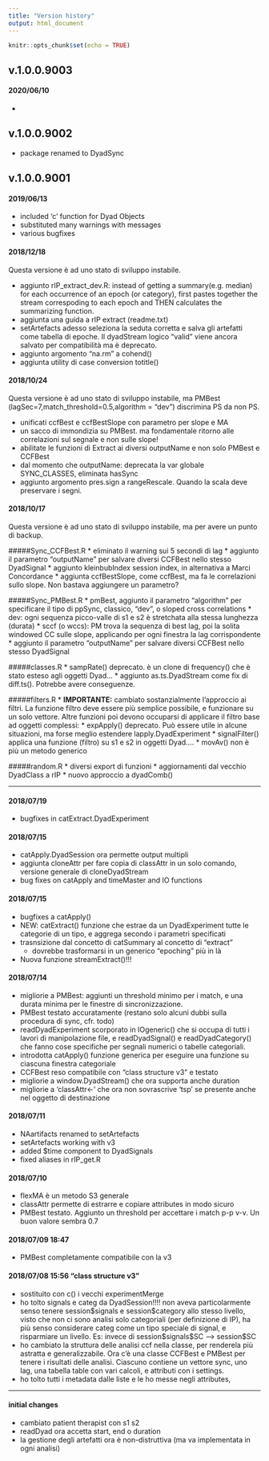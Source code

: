 ```yaml
---
title: "Version history"
output: html_document
---
```


```r
knitr::opts_chunk$set(echo = TRUE)
```

## v.1.0.0.9003
#### 2020/06/10
  * 


## v.1.0.0.9002
  * package renamed to DyadSync

## v.1.0.0.9001


#### 2019/06/13

  * included 'c' function for Dyad Objects
  * substituted many warnings with messages
  * various bugfixes


#### 2018/12/18
Questa versione è ad uno stato di sviluppo instabile.

  * aggiunto rIP_extract_dev.R: instead of getting a summary(e.g. median) for each occurrence of an epoch (or category), first pastes together the stream correspoding to each epoch and THEN calculates the summarizing function.
  * aggiunta una guida a rIP extract (readme.txt)
  * setArtefacts adesso seleziona la seduta corretta e salva gli artefatti come tabella di epoche. Il dyadStream logico "valid" viene ancora salvato per compatibilità ma è deprecato.
  * aggiunto argomento "na.rm" a cohend()
  * aggiunta utility di case conversion totitle()

#### 2018/10/24
Questa versione è ad uno stato di sviluppo instabile, ma PMBest (lagSec=7,match_threshold=0.5,algorithm = "dev") discrimina PS da non PS.

  * unificati ccfBest e ccfBestSlope con parametro per slope e MA
  * un sacco di immondizia su PMBest. ma fondamentale ritorno alle correlazioni sul segnale e non sulle slope!
  * abilitate le funzioni di Extract ai diversi outputName e non solo PMBest e CCFBest
  * dal momento che outputName: deprecata la var globale SYNC_CLASSES, eliminata hasSync
  * aggiunto argomento pres.sign a rangeRescale. Quando la scala deve preservare i segni.

#### 2018/10/17
Questa versione è ad uno stato di sviluppo instabile, ma per avere un punto di backup.

#####Sync_CCFBest.R
  * eliminato il warning sui 5 secondi di lag
  * aggiunto il parametro "outputName" per salvare diversi CCFBest nello stesso DyadSignal
  * aggiunto kleinbubIndex session index, in alternativa a Marci Concordance
  * aggiunta ccfBestSlope, come ccfBest, ma fa le correlazioni sullo slope. Non bastava aggiungere un parametro?
  
#####Sync_PMBest.R
  * pmBest, aggiunto il parametro "algorithm" per specificare il tipo di ppSync, classico, "dev", o sloped cross correlations
    * dev: ogni sequenza picco-valle di s1 e s2 è stretchata alla stessa lunghezza (durata)
    * sccf (o wccs): PM trova la sequenza di best lag, poi la solita windowed CC sulle slope, applicando per ogni finestra la lag corrispondente
  * aggiunto il parametro "outputName" per salvare diversi CCFBest nello stesso DyadSignal
  
#####classes.R
  * sampRate() deprecato. è un clone di frequency() che è stato esteso agli oggetti Dyad...
  * aggiunto as.ts.DyadStream come fix di diff.ts(). Potrebbe avere conseguenze.
  
#####filters.R
  * **IMPORTANTE:** cambiato sostanzialmente l'approccio ai filtri. La funzione filtro deve essere più semplice possibile, e funzionare su un solo vettore. Altre funzioni poi devono occuparsi di applicare il filtro base ad oggetti complessi:
    * expApply() deprecato. Può essere utile in alcune situazioni, ma forse meglio estendere lapply.DyadExperiment
    * signalFilter() applica una funzione (filtro) su s1 e s2 in oggetti Dyad....
    * movAv() non è più un metodo generico
    
#####random.R
  * diversi export di funzioni
  * aggiornamenti dal vecchio DyadClass a rIP
  * nuovo approccio a dyadComb()
  
---------------------------------------

#### 2018/07/19
* bugfixes in catExtract.DyadExperiment

#### 2018/07/15
* catApply.DyadSession ora permette output multipli
* aggiunta cloneAttr per fare copia di classAttr in un solo comando, versione generale di cloneDyadStream
* bug fixes on catApply and timeMaster and IO functions

#### 2018/07/15
* bugfixes a catApply()
* NEW: catExtract() funzione che estrae da un DyadExperiment tutte le categorie di un tipo, e aggrega secondo i parametri specificati
* trasnsizione dal concetto di catSummary al concetto di "extract"
  * dovrebbe trasformarsi in un generico "epoching" più in là
* Nuova funzione streamExtract()!!!

#### 2018/07/14
* migliorie a PMBest: aggiunti un threshold minimo per i match, e una durata minima per le finestre di sincronizzazione.
* PMBest testato accuratamente (restano solo alcuni dubbi sulla procedura di sync, cfr. todo)
* readDyadExperiment scorporato in IOgeneric() che si occupa di tutti i lavori di manipolazione file, e readDyadSignal() e readDyadCategory() che fanno cose specifiche per segnali numerici o tabelle categoriali.
* introdotta catApply() funzione generica per eseguire una funzione su ciascuna finestra categoriale
* CCFBest reso compatibile con "class structure v3" e testato
* migliorie a window.DyadStream() che ora supporta anche duration
* migliorie a 'classAttr<-' che ora non sovrascrive 'tsp' se presente anche nel oggetto di destinazione

#### 2018/07/11
* NAartifacts renamed to setArtefacts
* setArtefacts working with v3
* added $time component to DyadSignals
* fixed aliases in rIP_get.R

#### 2018/07/10
* flexMA è un metodo S3 generale
* classAttr permette di estrarre e copiare attributes in modo sicuro
* PMBest testato. Aggiunto un threshold per accettare i match p-p v-v. Un buon valore sembra 0.7


#### 2018/07/09 18:47
* PMBest completamente compatibile con la v3

#### 2018/07/08 15:56 "class structure v3"

* sostituito con c() i vecchi experimentMerge
* ho tolto signals e categ da DyadSession!!!! non aveva particolarmente senso tenere session\$signals e session\$category allo stesso livello, visto che non ci sono analisi solo categoriali (per definizione di IP), ha più senso considerare categ come un tipo speciale di signal, e risparmiare un livello. Es: invece di session\$signals\$SC --> session\$SC
* ho cambiato la struttura delle analisi ccf nella classe, per renderela più astratta e generalizzabile. Ora c'è una classe CCFBest e PMBest per tenere i risultati delle analisi. Ciascuno contiene un vettore sync, uno lag, una tabella table con vari calcoli, e attributi con i settings. 
* ho tolto tutti i metadata dalle liste e le ho messe negli attributes, 

---------------------------------------

#### initial changes

* cambiato patient therapist con s1 s2
* readDyad ora accetta start, end o duration
* la gestione degli artefatti ora è non-distruttiva (ma va implementata in ogni analisi)